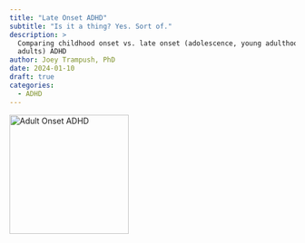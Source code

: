 ```yaml
---
title: "Late Onset ADHD"
subtitle: "Is it a thing? Yes. Sort of."
description: >
  Comparing childhood onset vs. late onset (adolescence, young adulthood, older
  adults) ADHD
author: Joey Trampush, PhD
date: 2024-01-10
draft: true
categories:
  - ADHD
---
```


![](boomboxbrain.webp "Adult Onset ADHD"){width=15em fig-alt="A picture of a boombox with a brain inside of it. The brain is wearing headphones and listening to music."}